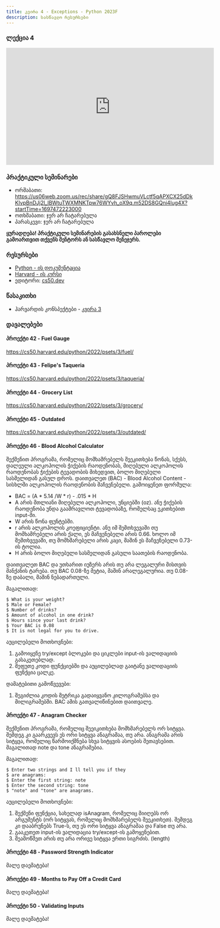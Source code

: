 ```yaml
---
title: კვირა 4 - Exceptions - Python 2023F
description: სასწავლო რესურსები
---
```


### ლექცია 4
<iframe width="560" height="315" src="https://www.youtube.com/embed/vZrYLfCXSFk" title="YouTube video player" frameborder="0" allow="accelerometer; autoplay; clipboard-write; encrypted-media; gyroscope; picture-in-picture; web-share" allowfullscreen></iframe>


### პრაქტიკული სემინარები
- ორშაბათი: https://us06web.zoom.us/rec/share/gQ8FJSHwmuVLctf5qAPXCX25dDkKIvpBnDJj2l_IBWtuTWXMNKTpw76WYvh_oX9q.m52DS8GQni4lug4X?startTime=1697472223000
- ოთხშაბათი: ჯერ არ ჩატარებულა
- პარასკევი: ჯერ არ ჩატარებულა

**ყურადღება! პრაქტიკული სემინარების გასახსნელი პაროლები გამოართვით თქვენს მენტორს ან სასწავლო მენეჯერს.**

### რესურსები
- [Python - ის დოკუმენტაცია](https://docs.python.org/3/library/)
- [Harvard - ის კურსი](https://cs50.harvard.edu/python/2022/)
- ედიტორი: [cs50.dev](https://cs50.dev/)

### წასაკითხი
- ჰარვარდის კონსპექტები - [კვირა 3](https://cs50.harvard.edu/python/2022/notes/3/)

### დავალებები

#### პროექტი 42 - Fuel Gauge
https://cs50.harvard.edu/python/2022/psets/3/fuel/

#### პროექტი 43 - Felipe's Taqueria
https://cs50.harvard.edu/python/2022/psets/3/taqueria/

#### პროექტი 44 - Grocery List
https://cs50.harvard.edu/python/2022/psets/3/grocery/

#### პროექტი 45 - Outdated
https://cs50.harvard.edu/python/2022/psets/3/outdated/

#### პროექტი 46 - Blood Alcohol Calculator

შექმენით პროგრამა, რომელიც მომხამრებელს შეეკითხება წონას, სქესს, დალეული ალკოჰოლის ჭიქების რაოდენობას,
მიღებული ალკოჰოლის რაოდენობას ჭიქების ტევადობის მიხედვით, ბოლო მიღებული სასმელიდან გასულ დროს.
დაითვალეთ (BAC) - Blood Alcohol Content - სისხლში ალკოჰოლის რაოდენობის მაჩვენებელი.
გამოიყენეთ ფორმულა:
- BAC = (A * 5.14 /W * r) - .015 * H
- A არის მთლიანი მიღებული ალკოჰოლი, უნციებში (oz). ანუ ჭიქების რაოდენობა უნდა გაამრავლოთ ტევადობაზე, რომელსაც ეკითხებით input-ში.
- W არის წონა ფუნტებში.
- r არის ალკოჰოლის კოეფიციენტი. ანუ იმ შემთხვევაში თუ მომხამრებელი არის ქალი, ეს მაჩვენებელი არის 0.66. ხოლო იმ შემთხვევაში, თუ მომხმარებელი არის კაცი, მაშინ ეს მაჩვენებელი 0.73-ის ტოლია.
- H არის ბოლო მიღებული სასმელიდან გასული საათების რაოდენობა.

დაითვალეთ BAC და უთხარით იუზერს არის თუ არა ლეგალური მისთვის მანქანის ტარება. თუ BAC 0.08-ზე მეტია, მაშინ არალეგალურია. თუ 0.08-ზე დაბალი, მაშინ ნებადართული.


მაგალითად:
```shell
$ What is your weight?
$ Male or Female? 
$ Number of drinks?
$ Amount of alcohol in one drink? 
$ Hours since your last drink? 
$ Your BAC is 0.08
$ It is not legal for you to drive.
```

აუცილებელი მოთხოვნები:
1. გამოიყენე try/except ბლოკები და ციკლები input-ის ვალიდაციის გასაკეთებლად.
1. შეფუთე კოდი ფუნქციებში და აუცილებლად გაიტანე ვალიდაციის ფუნქცია ცალკე.

დამატებითი გამოწვევები:
1. შეგიძლია კოდის მეტრიკა გადაიყვანო კილოგრამებსა და მილიგრამებში. BAC ამის გათვალიწინებით დაითვალე.

#### პროექტი 47 - Anagram Checker
შექმენით პროგრამა, რომელიც შეეიკითხება მომხმარებელს ორ სიტყვა. შემდეგ კი გაარკვევს ეს ორი სიტყვა ანაგრამაა, თუ არა.
ანაგრამა არის სიტყვა, რომელიც წარმოიქმნება სხვა სიტყვის ასოების შეთავსებით. მაგალითად note და tone ანაგრამებია.

მაგალითად:
```shell
$ Enter two strings and I ll tell you if they
$ are anagrams:
$ Enter the first string: note
$ Enter the second string: tone
$ "note" and "tone" are anagrams.
```

აუცილებელი მოთხოვნები:
1. შექმენი ფუნქცია, სახელად isAnagram, რომელიც მიიღებს ორ არგუმენტს (ორ სიტყვას, რომელიც მომხმარებელს შეეკითხეთ). შემდეგ კი დააბრუნებს True-ს, თუ ეს ორი სიტყვა ანაგრამაა და False თუ არა. 
1. გააკეთეთ input-ის ვალიდაცია try/except-ის გამოყენებით.
1. შეამოწმეთ არის თუ არა ორივე სიტყვა ერთი სიგრძის. (length)

#### პროექტი 48 - Password Strength Indicator
მალე დაემატება!

#### პროექტი 49 - Months to Pay Off a Credit Card
მალე დაემატება!

#### პროექტი 50 - Validating Inputs
მალე დაემატება!